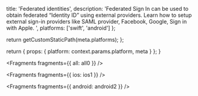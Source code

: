 
  title: 'Federated identities',
  description:
    'Federated Sign In can be used to obtain federated “Identity ID” using external providers. Learn how to setup external sign-in providers like SAML provider, Facebook, Google, Sign in with Apple. ',
  platforms: ['swift', 'android']
};

  return getCustomStaticPath(meta.platforms);
};

  return {
    props: {
      platform: context.params.platform,
      meta
    }
  };
}


<Fragments fragments={{ all: all0 }} />


<Fragments fragments={{ ios: ios1 }} />


<Fragments fragments={{ android: android2 }} />
